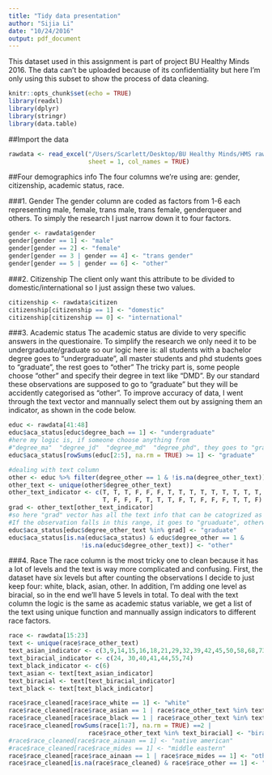 ```yaml
---
title: "Tidy data presentation"
author: "Sijia Li"
date: "10/24/2016"
output: pdf_document
---
```

This dataset used in this assignment is part of project BU Healthy Minds 2016. The data can't be uploaded because of its confidentiality but here I'm only using this subset to show the process of data cleaning.


```r
knitr::opts_chunk$set(echo = TRUE)
library(readxl)
library(dplyr)
library(stringr)
library(data.table)
```

##Import the data
```r
rawdata <- read_excel("/Users/Scarlett/Desktop/BU Healthy Minds/HMS raw data 2016.xlsx", 
                      sheet = 1, col_names = TRUE)
```


##Four demographics info
The four columns we're using are: gender, citizenship, academic status, race.

###1. Gender
The gender column are coded as factors from 1-6 each representing male, female, trans male, trans female, genderqueer and others. To simply the research I just narrow down it to four factors.
```r
gender <- rawdata$gender
gender[gender == 1] <- "male"
gender[gender == 2] <- "female"
gender[gender == 3 | gender == 4] <- "trans gender"
gender[gender == 5 | gender == 6] <- "other"
```


###2. Citizenship
The client only want this attribute to be divided to domestic/international so I just assign these two values.
```r
citizenship <- rawdata$citizen
citizenship[citizenship == 1] <- "domestic"
citizenship[citizenship == 0] <- "international"
```


###3. Academic status
The academic status are divide to very specific answers in the questionaire. To simplify the research we only need it to be undergraduate/graduate so our logic here is: all students with a bachelor degree goes to "undergraduate", all master students and phd students goes to "graduate", the rest goes to "other"
The tricky part is, some people choose "other" and specify their degree in text like "DMD". By our standard these observations are supposed to go to "graduate" but they will be accidently categorised as "other". To improve accuracy of data, I went through the text vector and mannually select them out by assigning them an indicator, as shown in the code below.
```r
educ <- rawdata[41:48]
educ$aca_status[educ$degree_bach == 1] <- "undergraduate"
#here my logic is, if someone choose anything from 
#"degree_ma"  "degree_jd"  "degree_md"  "degree_phd", they goes to "graduate"
educ$aca_status[rowSums(educ[2:5], na.rm = TRUE) >= 1] <- "graduate"

#dealing with text column
other <- educ %>% filter(degree_other == 1 & !is.na(degree_other_text))
other_text <- unique(other$degree_other_text)
other_text_indicator <- c(T, T, T, F, F, F, T, T, T, T, T, T, T, T, T, 
                          T, F, F, F, T, T, T, F, T, F, F, F, T, T, F)
grad <- other_text[other_text_indicator]
#so here "grad" vector has all the text info that can be catogrized as graduate students. 
#If the observation falls in this range, it goes to "gruaduate", otherwise it goes to "other"
educ$aca_status[educ$degree_other_text %in% grad] <- "graduate"
educ$aca_status[is.na(educ$aca_status) & educ$degree_other == 1 &
                    !is.na(educ$degree_other_text)] <- "other"
```


###4. Race
The race column is the most tricky one to clean because it has a lot of levels and the text is way more complicated and confusing. 
First, the dataset have six levels but after counting the observations I decide to just keep four: white, black, asian, other. In addition, I'm adding one level as biracial, so in the end we'll have 5 levels in total.
To deal with the text column the logic is the same as academic status variable, we get a list of the text using unique function and mannually assign indicators to different race factors.


```r
race <- rawdata[15:23]
text <- unique(race$race_other_text)
text_asian_indicator <- c(3,9,14,15,16,18,21,29,32,39,42,45,50,58,68,73,75,76,79,80)
text_biracial_indicator <- c(24, 30,40,41,44,55,74)
text_black_indicator <- c(6)
text_asian <- text[text_asian_indicator]
text_biracial <- text[text_biracial_indicator]
text_black <- text[text_black_indicator]

race$race_cleaned[race$race_white == 1] <- "white"
race$race_cleaned[race$race_asian == 1 | race$race_other_text %in% text_asian] <- "asian"
race$race_cleaned[race$race_black == 1 | race$race_other_text %in% text_black] <- "black"
race$race_cleaned[rowSums(race[1:7], na.rm = TRUE) ==2 | 
                      race$race_other_text %in% text_biracial] <- "biracial"
#race$race_cleaned[race$race_ainaan == 1] <- "native american"
#race$race_cleaned[race$race_mides == 1] <- "middle eastern"
race$race_cleaned[race$race_ainaan == 1 | race$race_mides == 1] <- "other"
race$race_cleaned[is.na(race$race_cleaned) & race$race_other == 1] <- "other"

```


